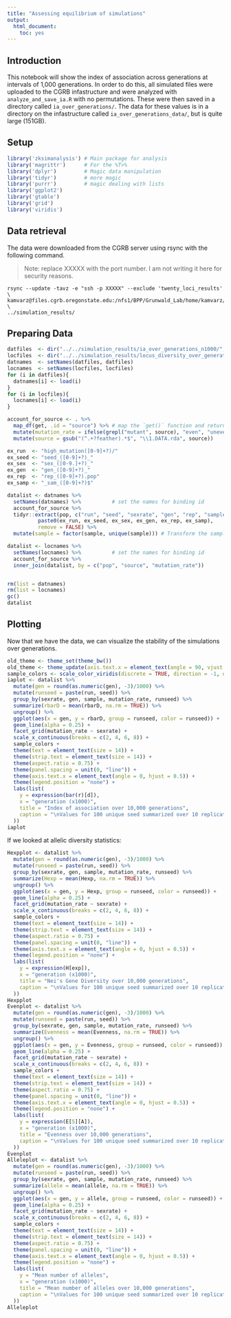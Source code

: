 ```yaml
---
title: "Assessing equilibrium of simulations"
output: 
  html_document: 
    toc: yes
---
```


## Introduction

This notebook will show the index of association across generations at intervals
of 1,000 generations. In order to do this, all simulated files were uploaded to
the CGRB infastructure and were analyzed with `analyze_and_save_ia.R` with no
permutations. These were then saved in a directory called 
`ia_over_generations/`. The data for these values is in a directory on the
infastructure called `ia_over_generations_data/`, but is quite large (151GB).

## Setup

```r
library('zksimanalysis') # Main package for analysis
library('magrittr')      # For the %T>%
library('dplyr')         # Magic data manipulation
library('tidyr')         # more magic
library('purrr')         # magic dealing with lists
library('ggplot2')
library('gtable')
library('grid')
library('viridis')
```

## Data retrieval

The data were downloaded from the CGRB server using rsync with the following
command.

> Note: replace XXXXX with the port number. I am not writing it here for
security reasons.

```
rsync --update -tavz -e "ssh -p XXXXX" --exclude 'twenty_loci_results' \
kamvarz@files.cgrb.oregonstate.edu:/nfs1/BPP/Grunwald_Lab/home/kamvarz/simulation_analysis/results/ \
../simulation_results/
```

## Preparing Data

```r
datfiles  <- dir("../../simulation_results/ia_over_generations_n1000/", full.names = TRUE)
locfiles  <- dir("../../simulation_results/locus_diversity_over_generations_n1000/", full.names = TRUE)
datnames  <- setNames(datfiles, datfiles)
locnames  <- setNames(locfiles, locfiles)
for (i in datfiles){
  datnames[i] <- load(i)
}
for (i in locfiles){
  locnames[i] <- load(i)
}

account_for_source <- . %>%
  map_df(get, .id = "source") %>% # map the `get()` function and return a tibble
  mutate(mutation_rate = ifelse(grepl("mutant", source), "even", "uneven")) %>%
  mutate(source = gsub("(^.+?feather).*$", "\\1.DATA.rda", source))

ex_run  <- "high_mutation([0-9]+?)/"
ex_seed <- "seed_([0-9]+?)_"
ex_sex  <- "sex_([0-9.]+?)_"
ex_gen  <- "gen_([0-9]+?)_"
ex_rep  <- "rep_([0-9]+?).pop"
ex_samp <- "_sam_([0-9]+?)$"

datalist <- datnames %>%
  setNames(datnames) %>%          # set the names for binding id
  account_for_source %>%
  tidyr::extract(pop, c("run", "seed", "sexrate", "gen", "rep", "sample"),
          paste0(ex_run, ex_seed, ex_sex, ex_gen, ex_rep, ex_samp),
          remove = FALSE) %>%
  mutate(sample = factor(sample, unique(sample))) # Transform the sample to a factor

datalist <- locnames %>%
  setNames(locnames) %>%          # set the names for binding id
  account_for_source %>%
  inner_join(datalist, by = c("pop", "source", "mutation_rate"))


rm(list = datnames)
rm(list = locnames)
gc()
datalist
```

## Plotting

Now that we have the data, we can visualize the stability of the simulations
over generations. 


```r
old_theme <- theme_set(theme_bw())
old_theme <- theme_update(axis.text.x = element_text(angle = 90, vjust = 0.5))
sample_colors <- scale_color_viridis(discrete = TRUE, direction = -1, option = "D")
iaplot <- datalist %>%
  mutate(gen = round(as.numeric(gen), -3)/1000) %>%
  mutate(runseed = paste(run, seed)) %>%
  group_by(sexrate, gen, sample, mutation_rate, runseed) %>%
  summarize(rbarD = mean(rbarD, na.rm = TRUE)) %>%
  ungroup() %>%
  ggplot(aes(x = gen, y = rbarD, group = runseed, color = runseed)) +
  geom_line(alpha = 0.25) +
  facet_grid(mutation_rate ~ sexrate) +
  scale_x_continuous(breaks = c(2, 4, 6, 8)) +
  sample_colors +
  theme(text = element_text(size = 14)) +
  theme(strip.text = element_text(size = 14)) +
  theme(aspect.ratio = 0.75) +
  theme(panel.spacing = unit(0, "line")) +
  theme(axis.text.x = element_text(angle = 0, hjust = 0.5)) +
  theme(legend.position = "none") +
  labs(list(
    y = expression(bar(r)[d]),
    x = "generation (x1000)",
    title = "Index of association over 10,000 generations",
    caption = "\nValues for 100 unique seed summarized over 10 replicates"
  ))
iaplot
```


If we looked at allelic diversity statistics:


```r
Hexpplot <- datalist %>%
  mutate(gen = round(as.numeric(gen), -3)/1000) %>%
  mutate(runseed = paste(run, seed)) %>%
  group_by(sexrate, gen, sample, mutation_rate, runseed) %>%
  summarize(Hexp = mean(Hexp, na.rm = TRUE)) %>%
  ungroup() %>%
  ggplot(aes(x = gen, y = Hexp, group = runseed, color = runseed)) +
  geom_line(alpha = 0.25) +
  facet_grid(mutation_rate ~ sexrate) +
  scale_x_continuous(breaks = c(2, 4, 6, 8)) +
  sample_colors +
  theme(text = element_text(size = 14)) +
  theme(strip.text = element_text(size = 14)) +
  theme(aspect.ratio = 0.75) +
  theme(panel.spacing = unit(0, "line")) +
  theme(axis.text.x = element_text(angle = 0, hjust = 0.5)) +
  theme(legend.position = "none") +
  labs(list(
    y = expression(H[exp]),
    x = "generation (x1000)",
    title = "Nei's Gene Diversity over 10,000 generations",
    caption = "\nValues for 100 unique seed summarized over 10 replicates"
  ))
Hexpplot
Evenplot <- datalist %>%
  mutate(gen = round(as.numeric(gen), -3)/1000) %>%
  mutate(runseed = paste(run, seed)) %>%
  group_by(sexrate, gen, sample, mutation_rate, runseed) %>%
  summarize(Evenness = mean(Evenness, na.rm = TRUE)) %>%
  ungroup() %>%
  ggplot(aes(x = gen, y = Evenness, group = runseed, color = runseed)) +
  geom_line(alpha = 0.25) +
  facet_grid(mutation_rate ~ sexrate) +
  scale_x_continuous(breaks = c(2, 4, 6, 8)) +
  sample_colors +
  theme(text = element_text(size = 14)) +
  theme(strip.text = element_text(size = 14)) +
  theme(aspect.ratio = 0.75) +
  theme(panel.spacing = unit(0, "line")) +
  theme(axis.text.x = element_text(angle = 0, hjust = 0.5)) +
  theme(legend.position = "none") +
  labs(list(
    y = expression(E[5][A]),
    x = "generation (x1000)",
    title = "Evenness over 10,000 generations",
    caption = "\nValues for 100 unique seed summarized over 10 replicates"
  ))
Evenplot
Alleleplot <- datalist %>%
  mutate(gen = round(as.numeric(gen), -3)/1000) %>%
  mutate(runseed = paste(run, seed)) %>%
  group_by(sexrate, gen, sample, mutation_rate, runseed) %>%
  summarize(allele = mean(allele, na.rm = TRUE)) %>%
  ungroup() %>%
  ggplot(aes(x = gen, y = allele, group = runseed, color = runseed)) +
  geom_line(alpha = 0.25) +
  facet_grid(mutation_rate ~ sexrate) +
  scale_x_continuous(breaks = c(2, 4, 6, 8)) +
  sample_colors +
  theme(text = element_text(size = 14)) +
  theme(strip.text = element_text(size = 14)) +
  theme(aspect.ratio = 0.75) +
  theme(panel.spacing = unit(0, "line")) +
  theme(axis.text.x = element_text(angle = 0, hjust = 0.5)) +
  theme(legend.position = "none") +
  labs(list(
    y = "Mean number of alleles",
    x = "generation (x1000)",
    title = "Mean number of alleles over 10,000 generations",
    caption = "\nValues for 100 unique seed summarized over 10 replicates"
  ))
Alleleplot
```

